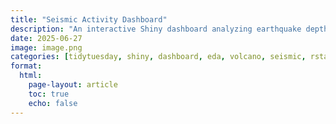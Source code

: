 ```yaml
---
title: "Seismic Activity Dashboard"
description: "An interactive Shiny dashboard analyzing earthquake depth, frequency, and magnitude near Mount Vesuvius using TidyTuesday 2025-05-13 data"
date: 2025-06-27
image: image.png
categories: [tidytuesday, shiny, dashboard, eda, volcano, seismic, rstats]
format:
  html:
    page-layout: article
    toc: true
    echo: false
---
```

